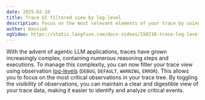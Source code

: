 ```yaml
---
date: 2025-02-10
title: Trace UI filtered view by log-level
description: Focus on the most relevant elements of your trace by using log-level filters
author: Hassieb
ogVideo: https://static.langfuse.com/docs-videos/250210-trace-log-level-filter.mp4
---
```



<ChangelogHeader />

With the advent of agentic LLM applications, traces have grown increasingly complex, containing numerous reasoning steps and executions. To manage this complexity, you can now filter your trace view using observation [log-levels](/docs/tracing-features/log-levels) (`DEBUG`, `DEFAULT`, `WARNING`, `ERROR`). This allows you to focus on the most critical observations in your trace tree. By toggling the visibility of observations, you can maintain a clear and digestible view of your trace data, making it easier to identify and analyze critical events.
